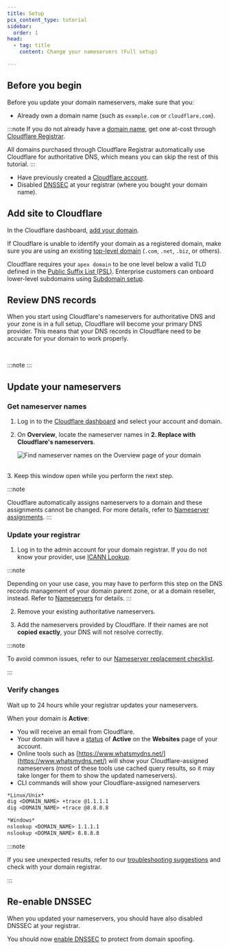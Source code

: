 ```yaml
---
title: Setup
pcx_content_type: tutorial
sidebar:
  order: 1
head:
  - tag: title
    content: Change your nameservers (Full setup)

---
```



<Render file="full-setup-definition" />

## Before you begin


Before you update your domain nameservers, make sure that you:

* Already own a domain name (such as `example.com` or `cloudflare.com`).

:::note
If you do not already have a [domain name](https://www.cloudflare.com/learning/dns/glossary/what-is-a-domain-name/), get one at-cost through [Cloudflare Registrar](https://dash.cloudflare.com/?to=/:account/domains/register).

All domains purchased through Cloudflare Registrar automatically use Cloudflare for authoritative DNS, which means you can skip the rest of this tutorial.
:::

* Have previously created a [Cloudflare account](/fundamentals/setup/account/create-account/).
* Disabled [DNSSEC](/dns/concepts/#dnssec) at your registrar (where you bought your domain name).

<Render file="dnssec-providers" />

<Render file="dnssec-enabled-migration" />


## Add site to Cloudflare


In the Cloudflare dashboard, [add your domain](/fundamentals/setup/manage-domains/add-site/).

If Cloudflare is unable to identify your domain as a registered domain, make sure you are using an existing [top-level domain](https://www.cloudflare.com/learning/dns/top-level-domain/) (`.com`, `.net`, `.biz`, or others).

Cloudflare requires your `apex domain` to be one level below a valid TLD defined in the [Public Suffix List (PSL)](https://github.com/publicsuffix/list/blob/master/public_suffix_list.dat). Enterprise customers can onboard lower-level subdomains using [Subdomain setup](/dns/zone-setups/subdomain-setup/).

## Review DNS records



When you start using Cloudflare's nameservers for authoritative DNS and your zone is in a full setup, Cloudflare will become your primary DNS provider. This means that your DNS records in Cloudflare need to be accurate for your domain to work properly.

<Render file="dns-scan-intro" /> <br />

:::note
<Render file="dns-scan-note" />
:::

<Render file="dns-scan-procedure" />

<Render file="dns-nxdomain-warning" />



## Update your nameservers

<Render file="nameserver-preamble" />

<Render file="minimize-downtime-tip" />

### Get nameserver names

1. Log in to the [Cloudflare dashboard](https://dash.cloudflare.com) and select your account and domain.
2. On **Overview**, locate the nameserver names in **2. Replace with Cloudflare's nameservers**.

   ![Find nameserver names on the Overview page of your domain](~/assets/images/dns/nameserver-names.png)

<br/>
3. Keep this window open while you perform the next step.

:::note

Cloudflare automatically assigns nameservers to a domain and these assignments cannot be changed. For more details, refer to [Nameserver assignments](/dns/zone-setups/reference/nameserver-assignment/).
:::

### Update your registrar

1. Log in to the admin account for your domain registrar. If you do not know your provider, use [ICANN Lookup](https://lookup.icann.org/).

:::note

Depending on your use case, you may have to perform this step on the DNS records management of your domain parent zone, or at a domain reseller, instead. Refer to [Nameservers](/dns/nameservers/update-nameservers/#specific-processes) for details.
:::

2. Remove your existing authoritative nameservers.

3. Add the nameservers provided by Cloudflare. If their names are not **copied exactly**, your DNS will not resolve correctly.

<Render file="ns-update-providers" />

:::note


To avoid common issues, refer to our [Nameserver replacement checklist](/dns/zone-setups/full-setup/troubleshooting/).


:::

### Verify changes

Wait up to 24 hours while your registrar updates your nameservers.

When your domain is **Active**:

* You will receive an email from Cloudflare.
* Your domain will have a [status](/dns/zone-setups/reference/domain-status/) of **Active** on the **Websites** page of your account.
* Online tools such as [https://www.whatsmydns.net/](https://www.whatsmydns.net/) will show your Cloudflare-assigned nameservers (most of these tools use cached query results, so it may take longer for them to show the updated nameservers).
* CLI commands will show your Cloudflare-assigned nameservers

```txt
*Linux/Unix*
dig <DOMAIN_NAME> +trace @1.1.1.1
dig <DOMAIN_NAME> +trace @8.8.8.8

*Windows*
nslookup <DOMAIN_NAME> 1.1.1.1
nslookup <DOMAIN_NAME> 8.8.8.8
```

:::note


If you see unexpected results, refer to our [troubleshooting suggestions](/dns/zone-setups/full-setup/troubleshooting/) and check with your domain registrar.


:::



## Re-enable DNSSEC

When you updated your nameservers, you should have also disabled DNSSEC at your registrar.

You should now [enable DNSSEC](/dns/dnssec/) to protect from domain spoofing.



